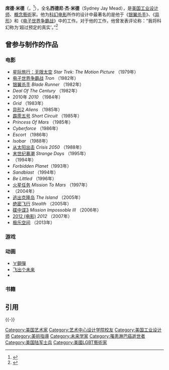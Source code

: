 {{NoteTA
|G1=Movie
|T=zh-hk:施·密德;zh-tw:席德·米德;zh-cn:席德·米德;
|1=zh-hk:施·密德;zh-tw:席德·米德;zh-cn:席德·米德;
|2=zh-hk:施尼·傑·密德;zh-tw:西德尼·傑·米德;zh-cn:西德尼·杰·米德;
|3=银翼杀手=>zh-tw:銀翼殺手; 银翼杀手=>zh-hk:2020;
}}
{{Infobox person
| name               = 席德·米德<br/>Syd Mead
| image              = Syd Mead LF.JPG
| caption            = 
| birth_name         = Sydney Jay Mead
| birth_date         = {{birth date|1933|7|18}}
| birth_place        = 美國[[明尼蘇達州|明尼蘇達州]][[聖保羅_(明尼蘇達州)|聖保羅]]
| residence          = Pasadena, California, U.S.
| death_date         = {{death date and age|2019|12|30|1933|07|18}}
| death_place        = 美國[[加州|加州]][[帕薩迪納_(加利福尼亞州)|帕薩迪納]]
| other_names        = 
| known_for          = 為《-{zh-hk:2020;zh-tw:銀翼殺手;zh-cn:银翼杀手;}-》、《電子世界爭霸戰》、《異形》、《星空奇遇記》設計
| education          = [[藝術中心設計學院|藝術中心設計學院]]
| occupation         = [[工業設計|工業設計師]]、視覺未來派藝術家
| years_active       = 1959年–2019年
}}
'''席德·米德'''（{{lang-en|Syd Mead}}，{{bd|1933年|7月18日|2019年|12月30日|catIdx=Mead}}<ref>{{cite news |title=Syd Mead, Artist Behind Blade Runner, Dies |url=https://www.ign.com/articles/2019/12/30/syd-mead-artist-behind-blade-runner-dies-tron-aliens-star-trek |language=en |author=Matt Fowler |publisher=[[IGN|IGN]] |date=2019-12-31 |accessdate=2019-12-31 |archive-date=2019-12-30 |archive-url=https://web.archive.org/web/20191230235202/https://www.ign.com/articles/2019/12/30/syd-mead-artist-behind-blade-runner-dies-tron-aliens-star-trek |dead-url=no }}</ref>），全名'''西德尼·杰·米德'''（Sydney Jay Mead），是[[美国|美国]][[工业设计师|工业设计师]]、[[概念藝術|概念藝術]]家。他为[[科幻电影|科幻电影]]所作的设计中最著名的是他于《[[银翼杀手|银翼杀手]]》、《[[異形_(電影)|异形]]》和《[[电子世界争霸战|电子世界争霸战]]》中的工作。对于他的工作，他曾发表评论称：“我将科幻称为‘超过预定的真实’。”<ref>{{cite web |last=Cathcart |first=Rebecca |url=http://www.nytimes.com/2008/05/23/arts/23iht-lights.1.13118726.html |title=Borrowing an idea from Los Angeles, 2091, The New York Times, 22 May 2008 |publisher=Nytimes.com |date=2008-05-22 |accessdate=2011-07-20 |archive-date=2022-05-13 |archive-url=https://web.archive.org/web/20220513225417/https://www.nytimes.com/2008/05/23/arts/23iht-lights.1.13118726.html }}</ref>

== 曾参与制作的作品 ==
=== 电影 ===
* [[星际旅行：无限太空|星际旅行：无限太空]] ''Star Trek: The Motion Picture'' （1979年）
* [[电子世界争霸战|电子世界争霸战]] ''Tron'' （1982年）
* [[银翼杀手|银翼杀手]] ''Blade Runner'' （1982年）
* ''Deal Of The Century'' （1982年）
* 2010年 ''2010'' （1984年）
* ''Grid'' （1983年）
* [[异形2|异形2]] ''Aliens'' （1985年）
* [[霹雳五号|霹雳五号]] ''Short Circuit'' （1985年）
* ''Princess Of Mars'' （1985年）
* ''Cyberforce'' （1986年）
* ''Escort'' （1986年）
* ''Isobar'' （1988年）
* [[从太阳出击|从太阳出击]] ''Crisis 2050'' （1988年）
* [[末世纪暴潮|末世纪暴潮]] ''Strange Days'' （1995年）
* ''{{link-en|Timecop|Timecop}}'' （1994年）
* ''Forbidden Planet ''（1993年）
* ''Sandblast'' （1994年）
* ''Be Littled'' （1996年）
* [[火星任務_(2000年電影)|火星任务]] ''Mission To Mars'' （1997年）
* ''{{link-en|A Sound Of Thunder|A Sound Of Thunder}}'' （2004年）
* [[逃出克隆岛|逃出克隆岛]] ''The Island'' （2005年）
* [[绝密飞行|绝密飞行]] ''Stealth'' （2005年）
* [[碟中谍3|碟中谍3]] ''Mission Impossoble III'' （2006年）
* [[2012_(电影)|2012 (电影)]] ''2012'' （2007年）
* [[极乐空间|极乐空间]] （2013年）
=== 游戏 ===
=== 动画 ===
* [[∀鋼彈|∀鋼彈]]
* [[飞出个未来|飞出个未来]]
* {{link-jp|大和号2520|YAMATO2520}}

=== 书籍 ===

== 引用 ==
{{Reflist}}

{{-}}
{{Authority control}}

{{DEFAULTSORT:Mead, Syd}}
[[Category:美国艺术家|Category:美国艺术家]]
[[Category:艺术中心设计学院校友|Category:艺术中心设计学院校友]]
[[Category:美国工业设计师|Category:美国工业设计师]]
[[Category:美術指導|Category:美術指導]]
[[Category:未来学家|Category:未来学家]]
[[Category:罹患淋巴癌逝世者|Category:罹患淋巴癌逝世者]]
[[Category:美国陆军士兵|Category:美国陆军士兵]]
[[Category:美國LGBT藝術家|Category:美國LGBT藝術家]]